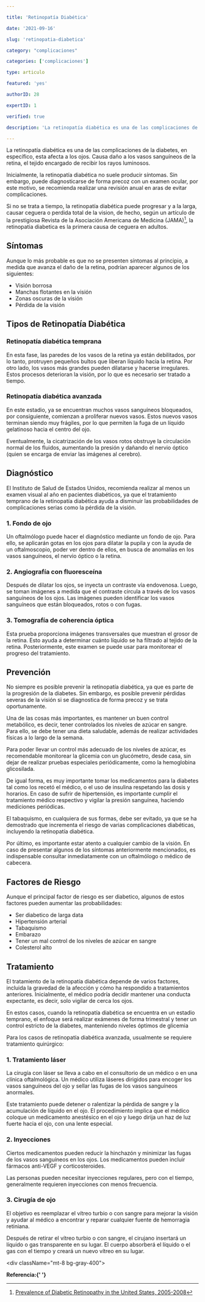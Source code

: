 ```yaml
---

title: 'Retinopatía Diabética'

date: '2021-09-16'

slug: 'retinopatia-diabetica'

category: "complicaciones"

categories: ['complicaciones']

type: articulo

featured: 'yes'

authorID: 28

expertID: 1

verified: true

description: 'La retinopatía diabética es una de las complicaciones de la diabetes, en específico, esta afecta a los ojos. Causa daño a los vasos sanguíneos de la retina, el tejido encargado de recibir los rayos luminosos.'

---
```




La retinopatía diabética es una de las complicaciones de la diabetes, en específico, esta afecta a los ojos. Causa daño a los vasos sanguíneos de la retina, el tejido encargado de recibir los rayos luminosos.

Inicialmente, la retinopatía diabética no suele producir síntomas. Sin embargo, puede diagnosticarse de forma precoz con un examen ocular, por este motivo, se recomienda realizar una revisión anual en aras de evitar complicaciones.

Si no se trata a tiempo, la retinopatía diabética puede progresar y a la larga, causar ceguera o perdida total de la vision, de hecho, según un artículo de la prestigiosa Revista de la Asociación Americana de Medicina (JAMA)[^1], la retinopatia diabetica es la primera causa de ceguera en adultos.
## Síntomas
Aunque lo más probable es que no se presenten síntomas al principio, a medida que avanza el daño de la retina, podrían aparecer algunos de los siguientes:

- Visión borrosa
- Manchas flotantes en la visión
- Zonas oscuras de la visión
- Pérdida de la visión

## Tipos de Retinopatía Diabética

### Retinopatía diabética temprana

En esta fase, las paredes de los vasos de la retina ya están debilitados, por lo tanto, protruyen pequeños bultos que liberan líquido hacia la retina. Por otro lado, los vasos más grandes pueden dilatarse y hacerse irregulares. Estos procesos deterioran la visión, por lo que es necesario ser tratado a tiempo.

### Retinopatía diabética avanzada

En este estadio, ya se encuentran muchos vasos sanguíneos bloqueados, por consiguiente, comienzan a proliferar nuevos vasos. Estos nuevos vasos terminan siendo muy frágiles, por lo que permiten la fuga de un líquido gelatinoso hacia el centro del ojo. 

Eventualmente, la cicatrización de los vasos rotos obstruye la circulación normal de los fluidos, aumentando la presión y dañando el nervio óptico (quien se encarga de enviar las imágenes al cerebro).

## Diagnóstico
El Instituto de Salud de Estados Unidos, recomienda realizar al menos un examen visual al año en pacientes diabéticos, ya que el tratamiento temprano de la retinopatía diabética ayuda a disminuir las probabilidades de complicaciones serias como la pérdida de la visión.
### 1. Fondo de ojo
Un oftalmólogo puede hacer el diagnóstico mediante un fondo de ojo. Para ello, se aplicarán gotas en los ojos para dilatar la pupila y con la ayuda de un oftalmoscopio, poder ver dentro de ellos, en busca de anomalías en los vasos sanguíneos, el nervio óptico o la retina.
### 2. Angiografía con fluoresceína
Después de dilatar los ojos, se inyecta un contraste vía endovenosa. Luego, se toman imágenes a medida que el contraste circula a través de los vasos sanguíneos de los ojos. Las imágenes pueden identificar los vasos sanguíneos que están bloqueados, rotos o con fugas.
### 3. Tomografía de coherencia óptica
Esta prueba proporciona imágenes transversales que muestran el grosor de la retina. Esto ayuda a determinar cuánto líquido se ha filtrado al tejido de la retina. Posteriormente, este examen se puede usar para monitorear el progreso del tratamiento.

## Prevención
No siempre es posible prevenir la retinopatía diabética, ya que es parte de la progresión de la diabetes. Sin embargo, es posible prevenir pérdidas severas de la visión si se diagnostica de forma precoz y se trata oportunamente.

Una de las cosas más importantes, es mantener un buen control metabólico, es decir, tener controlados los niveles de azúcar en sangre. Para ello, se debe tener una dieta saludable, además de realizar actividades físicas a lo largo de la semana.

Para poder llevar un control más adecuado de los niveles de azúcar, es recomendable monitorear la glicemia con un glucómetro, desde casa, sin dejar de realizar pruebas especiales periódicamente, como la hemoglobina glicosilada.

De igual forma, es muy importante tomar los medicamentos para la diabetes tal como los recetó el médico, o el uso de insulina respetando las dosis y horarios. En caso de sufrir de hipertensión, es importante cumplir el tratamiento médico respectivo y vigilar la presión sanguínea, haciendo mediciones periódicas.

El tabaquismo, en cualquiera de sus formas, debe ser evitado, ya que se ha demostrado que incrementa el riesgo de varias complicaciones diabéticas, incluyendo la retinopatía diabética.

Por último, es importante estar atento a cualquier cambio de la visión. En caso de presentar algunos de los síntomas anteriormente mencionados, es indispensable consultar inmediatamente con un oftalmólogo o médico de cabecera.

## Factores de Riesgo
Aunque el principal factor de riesgo es ser diabetico, algunos de estos factores pueden aumentar las probabilidades:

- Ser diabetico de larga data
- Hipertensión arterial
- Tabaquismo
- Embarazo
- Tener un mal control de los niveles de azúcar en sangre
- Colesterol alto

<div>
<PostOptIn/>
</div>

## Tratamiento
El tratamiento de la retinopatía diabética depende de varios factores, incluida la gravedad de la afección y cómo ha respondido a tratamientos anteriores. Inicialmente, el médico podría decidir mantener una conducta expectante, es decir, solo vigilar de cerca los ojos.

En estos casos, cuando la retinopatía diabética se encuentra en un estadio temprano, el enfoque será realizar exámenes de forma trimestral y tener un control estricto de la diabetes, manteniendo niveles óptimos de glicemia

Para los casos de retinopatía diabética avanzada, usualmente se requiere tratamiento quirúrgico:

### 1. Tratamiento láser
La cirugía con láser se lleva a cabo en el consultorio de un médico o en una clínica oftalmológica. Un médico utiliza láseres dirigidos para encoger los vasos sanguíneos del ojo y sellar las fugas de los vasos sanguíneos anormales.

Este tratamiento puede detener o ralentizar la pérdida de sangre y la acumulación de líquido en el ojo. El procedimiento implica que el médico coloque un medicamento anestésico en el ojo y luego dirija un haz de luz fuerte hacia el ojo, con una lente especial.

### 2. Inyecciones
Ciertos medicamentos pueden reducir la hinchazón y minimizar las fugas de los vasos sanguíneos en los ojos. Los medicamentos pueden incluir fármacos anti-VEGF y corticosteroides.

Las personas pueden necesitar inyecciones regulares, pero con el tiempo, generalmente requieren inyecciones con menos frecuencia.

### 3. Cirugía de ojo
El objetivo es reemplazar el vítreo turbio o con sangre para mejorar la visión y ayudar al médico a encontrar y reparar cualquier fuente de hemorragia retiniana.

Después de retirar el vítreo turbio o con sangre, el cirujano insertará un líquido o gas transparente en su lugar. El cuerpo absorberá el líquido o el gas con el tiempo y creará un nuevo vítreo en su lugar.



<div className="mt-8 bg-gray-400">



<b>Referencia:{' '}</b>

[^1]: [Prevalence of Diabetic Retinopathy in the United States, 2005-2008](https://jamanetwork.com/journals/jama/fullarticle/186384)

 


  </div>